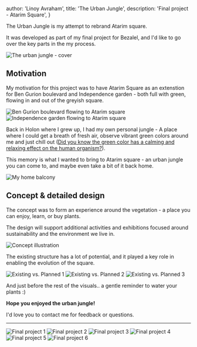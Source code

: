 
  author: 'Linoy Avraham',
  title: 'The Urban Jungle',
  description: 'Final project - Atarim Square',
}


The Urban Jungle is my attempt to rebrand Atarim square.

It was developed as part of my final project for Bezalel, and I'd like to go over the key parts in the my process.

<Image src={intro} alt="The urban jungle - cover"/>

## Motivation

My motivation for this project was to have Atarim Square as an extenstion for Ben Gurion boulevard and Independence garden - both full with green, flowing in and out of the greyish square.

<Image src={oldBgToAtarim} alt="Ben Gurion boulevard flowing to Atarim square"/>
<Image src={oldIndependenceGardenToAtarim} alt="Independence garden flowing to Atarim square"/>

Back in Holon where I grew up, I had my own personal jungle - A place where I could get a breath of fresh air, observe vibrant green colors around me and just chill out (<a href="https://www.ncbi.nlm.nih.gov/pmc/articles/PMC6379348/#:~:text=Study%201%20revealed%20that%20walking,green%20on%20the%20human%20organism." target="_blank">Did you know the green color has a calming and relaxing effect on the human organism?</a>).

This memory is what I wanted to bring to Atarim square - an urban jungle you can come to, and maybe even take a bit of it back home.

<Image src={homeBalcony} alt="My home balcony"/>

## Concept & detailed design

The concept was to form an experience around the vegetation - a place you can enjoy, learn, or buy plants.

The design will support additional activities and exhibitions focused around sustainability and the environment we live in.

<Image src={concept1} alt="Concept illustration"/>

The existing structure has a lot of potential, and it played a key role in enabling the evolution of the square.

<Image src={existingVsPlanned1} alt="Existing vs. Planned 1"/>
<Image src={existingVsPlanned2} alt="Existing vs. Planned 2"/>
<Image src={existingVsPlanned3} alt="Existing vs. Planned 3"/>

And just before the rest of the visuals.. a gentle reminder to water your plants :)

**Hope you enjoyed the urban jungle!**

I'd love you to <Link href="/about">contact me</Link> for feedback or questions.

---

<Image src={final1} alt="Final project 1"/>
<Image src={final2} alt="Final project 2"/>
<Image src={final3} alt="Final project 3"/>
<Image src={final4} alt="Final project 4"/>
<Image src={final5} alt="Final project 5"/>
<Image src={final6} alt="Final project 6"/>